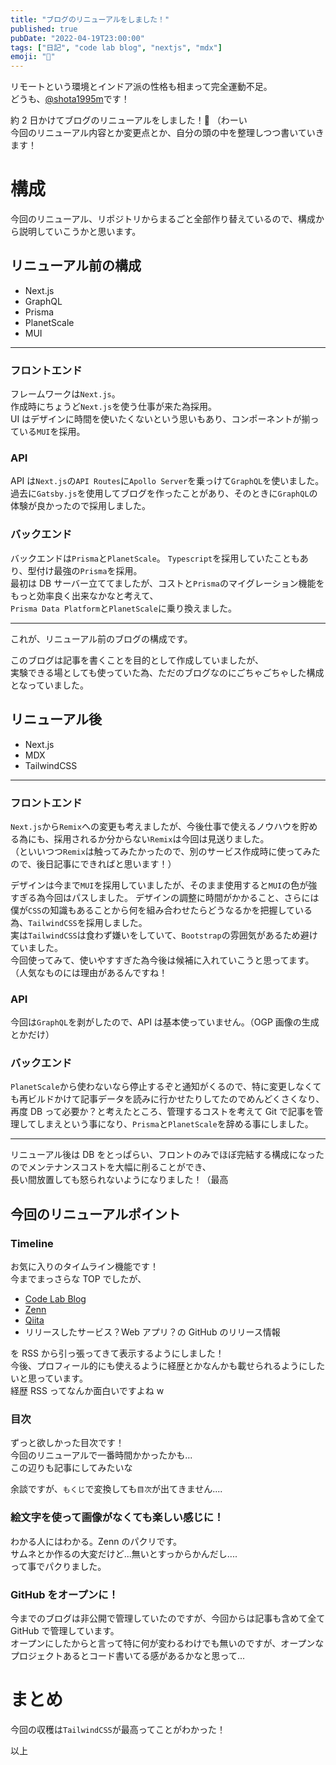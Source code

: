 ```yaml
---
title: "ブログのリニューアルをしました！"
published: true
pubDate: "2022-04-19T23:00:00"
tags: ["日記", "code lab blog", "nextjs", "mdx"]
emoji: "📝"
---
```


リモートという環境とインドア派の性格も相まって完全運動不足。  
どうも、[@shota1995m](https://twitter.com/shota1995m)です！

約 2 日かけてブログのリニューアルをしました！🎉 （わーい  
今回のリニューアル内容とか変更点とか、自分の頭の中を整理しつつ書いていきます！

# 構成

今回のリニューアル、リポジトリからまるごと全部作り替えているので、構成から説明していこうかと思います。

## リニューアル前の構成

- Next.js
- GraphQL
- Prisma
- PlanetScale
- MUI

---

### フロントエンド

フレームワークは`Next.js`。  
作成時にちょうど`Next.js`を使う仕事が来た為採用。  
UI はデザインに時間を使いたくないという思いもあり、コンポーネントが揃っている`MUI`を採用。

### API

API は`Next.js`の`API Routes`に`Apollo Server`を乗っけて`GraphQL`を使いました。  
過去に`Gatsby.js`を使用してブログを作ったことがあり、そのときに`GraphQL`の体験が良かったので採用しました。

### バックエンド

バックエンドは`Prisma`と`PlanetScale`。
`Typescript`を採用していたこともあり、型付け最強の`Prisma`を採用。  
最初は DB サーバー立ててましたが、コストと`Prisma`のマイグレーション機能をもっと効率良く出来なかなと考えて、  
`Prisma Data Platform`と`PlanetScale`に乗り換えました。

---

これが、リニューアル前のブログの構成です。

このブログは記事を書くことを目的として作成していましたが、  
実験できる場としても使っていた為、ただのブログなのにごちゃごちゃした構成となっていました。

## リニューアル後

- Next.js
- MDX
- TailwindCSS

---

### フロントエンド

`Next.js`から`Remix`への変更も考えましたが、今後仕事で使えるノウハウを貯める為にも、採用されるか分からない`Remix`は今回は見送りました。  
（といいつつ`Remix`は触ってみたかったので、別のサービス作成時に使ってみたので、後日記事にできればと思います！）

デザインは今まで`MUI`を採用していましたが、そのまま使用すると`MUI`の色が強すぎる為今回はパスしました。
デザインの調整に時間がかかること、さらには僕が`CSS`の知識もあることから何を組み合わせたらどうなるかを把握している為、`TailwindCSS`を採用しました。  
実は`TailwindCSS`は食わず嫌いをしていて、`Bootstrap`の雰囲気があるため避けていました。  
今回使ってみて、使いやすすぎた為今後は候補に入れていこうと思ってます。（人気なものには理由があるんですね！

### API

今回は`GraphQL`を剥がしたので、API は基本使っていません。（OGP 画像の生成とかだけ）

### バックエンド

`PlanetScale`から使わないなら停止するぞと通知がくるので、特に変更しなくても再ビルドかけて記事データを読みに行かせたりしてたのでめんどくさくなり、  
再度 DB って必要か？と考えたところ、管理するコストを考えて Git で記事を管理してしまえという事になり、`Prisma`と`PlanetScale`を辞める事にしました。

---

リニューアル後は DB をとっぱらい、フロントのみでほぼ完結する構成になったのでメンテナンスコストを大幅に削ることができ、  
長い間放置しても怒られないようになりました！（最高

## 今回のリニューアルポイント

### Timeline

お気に入りのタイムライン機能です！  
今までまっさらな TOP でしたが、

- [Code Lab Blog](https://blog.code-lab.xyz)
- [Zenn](https://zenn.dev/nano72mkn)
- [Qiita](https://qiita.com/nano72mkn)
- リリースしたサービス？Web アプリ？の GitHub のリリース情報

を RSS から引っ張ってきて表示するようにしました！  
今後、プロフィール的にも使えるように経歴とかなんかも載せられるようにしたいと思っています。  
経歴 RSS ってなんか面白いですよね w

### 目次

ずっと欲しかった目次です！  
今回のリニューアルで一番時間かかったかも...  
この辺りも記事にしてみたいな

余談ですが、`もくじ`で変換しても`目次`が出てきません....

### 絵文字を使って画像がなくても楽しい感じに！

わかる人にはわかる。Zenn のパクリです。  
サムネとか作るの大変だけど...無いとすっからかんだし....  
って事でパクりました。

### GitHub をオープンに！

今までのブログは非公開で管理していたのですが、今回からは記事も含めて全て GitHub で管理しています。  
オープンにしたからと言って特に何が変わるわけでも無いのですが、オープンなプロジェクトあるとコード書いてる感があるかなと思って...

# まとめ

今回の収穫は`TailwindCSS`が最高ってことがわかった！

以上
